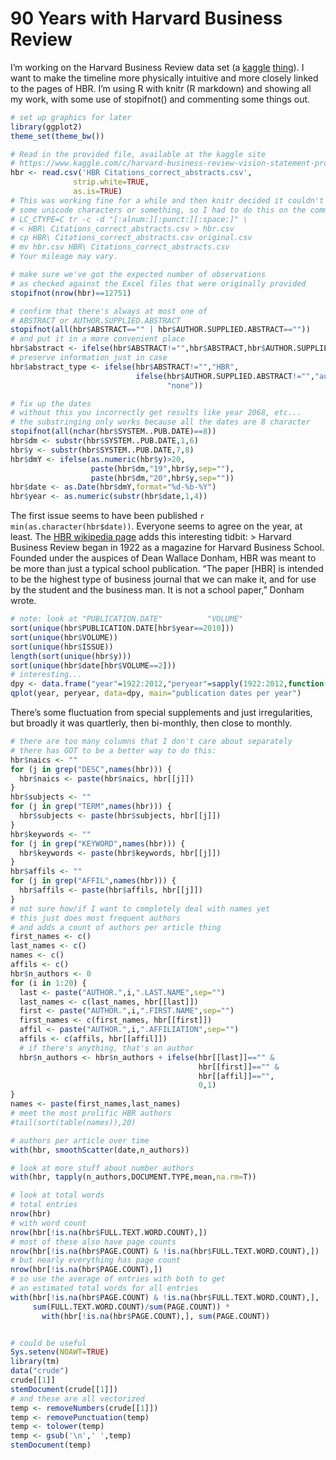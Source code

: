 # 90 Years with Harvard Business Review

I'm working on the Harvard Business Review data set (a [kaggle](http://www.kaggle.com/) [thing](https://www.kaggle.com/c/harvard-business-review-vision-statement-prospect/)). I want to make the timeline more physically intuitive and more closely linked to the pages of HBR. I'm using R with knitr (R markdown) and showing all my work, with some use of stopifnot() and commenting some things out.

```r
# set up graphics for later
library(ggplot2)
theme_set(theme_bw())

# Read in the provided file, available at the kaggle site
# https://www.kaggle.com/c/harvard-business-review-vision-statement-prospect/data
hbr <- read.csv('HBR Citations_correct_abstracts.csv',
              strip.white=TRUE,
              as.is=TRUE)
# This was working fine for a while and then knitr decided it couldn't handle
# some unicode characters or something, so I had to do this on the command line:
# LC_CTYPE=C tr -c -d "[:alnum:][:punct:][:space:]" \
# < HBR\ Citations_correct_abstracts.csv > hbr.csv
# cp HBR\ Citations_correct_abstracts.csv original.csv
# mv hbr.csv HBR\ Citations_correct_abstracts.csv
# Your mileage may vary.

# make sure we've got the expected number of observations
# as checked against the Excel files that were originally provided
stopifnot(nrow(hbr)==12751)

# confirm that there's always at most one of
# ABSTRACT or AUTHOR.SUPPLIED.ABSTRACT
stopifnot(all(hbr$ABSTRACT=="" | hbr$AUTHOR.SUPPLIED.ABSTRACT==""))
# and put it in a more convenient place
hbr$abstract <- ifelse(hbr$ABSTRACT!="",hbr$ABSTRACT,hbr$AUTHOR.SUPPLIED.ABSTRACT)
# preserve information just in case
hbr$abstract_type <- ifelse(hbr$ABSTRACT!="","HBR",
                            ifelse(hbr$AUTHOR.SUPPLIED.ABSTRACT!="","author",
                                   "none"))

# fix up the dates
# without this you incorrectly get results like year 2068, etc...
# the substringing only works because all the dates are 8 character
stopifnot(all(nchar(hbr$SYSTEM..PUB.DATE)==8))
hbr$dm <- substr(hbr$SYSTEM..PUB.DATE,1,6)
hbr$y <- substr(hbr$SYSTEM..PUB.DATE,7,8)
hbr$dmY <- ifelse(as.numeric(hbr$y)>20,
                  paste(hbr$dm,"19",hbr$y,sep=""),
                  paste(hbr$dm,"20",hbr$y,sep=""))
hbr$date <- as.Date(hbr$dmY,format="%d-%b-%Y")
hbr$year <- as.numeric(substr(hbr$date,1,4))
```

The first issue seems to have been published `r min(as.character(hbr$date))`. Everyone seems to agree on the year, at least. The [HBR wikipedia page](http://en.wikipedia.org/wiki/Harvard_Business_Review) adds this interesting tidbit:
> Harvard Business Review began in 1922 as a magazine for Harvard Business School. Founded under the auspices of Dean Wallace Donham, HBR was meant to be more than just a typical school publication. "The paper [HBR] is intended to be the highest type of business journal that we can make it, and for use by the student and the business man. It is not a school paper," Donham wrote.

```r

# note: look at "PUBLICATION.DATE"          "VOLUME"                    "ISSUE"
sort(unique(hbr$PUBLICATION.DATE[hbr$year==2010]))
sort(unique(hbr$VOLUME))
sort(unique(hbr$ISSUE))
length(sort(unique(hbr$y)))
sort(unique(hbr$date[hbr$VOLUME==2]))
# interesting...
dpy <- data.frame("year"=1922:2012,"peryear"=sapply(1922:2012,function(x){length(unique(hbr$date[hbr$year==x]))}))
qplot(year, peryear, data=dpy, main="publication dates per year")
```

There's some fluctuation from special supplements and just irregularities, but broadly it was quartlerly, then bi-monthly, then close to monthly.

```r

# there are too many columns that I don't care about separately
# there has GOT to be a better way to do this:
hbr$naics <- ""
for (j in grep("DESC",names(hbr))) {
  hbr$naics <- paste(hbr$naics, hbr[[j]])
}
hbr$subjects <- ""
for (j in grep("TERM",names(hbr))) {
  hbr$subjects <- paste(hbr$subjects, hbr[[j]])
}
hbr$keywords <- ""
for (j in grep("KEYWORD",names(hbr))) {
  hbr$keywords <- paste(hbr$keywords, hbr[[j]])
}
hbr$affils <- ""
for (j in grep("AFFIL",names(hbr))) {
  hbr$affils <- paste(hbr$affils, hbr[[j]])
}
# not sure how/if I want to completely deal with names yet
# this just does most frequent authors
# and adds a count of authors per article thing
first_names <- c()
last_names <- c()
names <- c()
affils <- c()
hbr$n_authors <- 0
for (i in 1:20) {
  last <- paste("AUTHOR.",i,".LAST.NAME",sep="")
  last_names <- c(last_names, hbr[[last]])
  first <- paste("AUTHOR.",i,".FIRST.NAME",sep="")
  first_names <- c(first_names, hbr[[first]])
  affil <- paste("AUTHOR.",i,".AFFILIATION",sep="")
  affils <- c(affils, hbr[[affil]]) 
  # if there's anything, that's an author
  hbr$n_authors <- hbr$n_authors + ifelse(hbr[[last]]=="" &
                                          hbr[[first]]=="" &
                                          hbr[[affil]]=="",
                                          0,1)
}
names <- paste(first_names,last_names)
# meet the most prolific HBR authors
#tail(sort(table(names)),20)

# authors per article over time
with(hbr, smoothScatter(date,n_authors))

# look at more stuff about number authors
with(hbr, tapply(n_authors,DOCUMENT.TYPE,mean,na.rm=T))

# look at total words
# total entries
nrow(hbr)
# with word count
nrow(hbr[!is.na(hbr$FULL.TEXT.WORD.COUNT),])
# most of these also have page counts
nrow(hbr[!is.na(hbr$PAGE.COUNT) & !is.na(hbr$FULL.TEXT.WORD.COUNT),])
# but nearly everything has page count
nrow(hbr[!is.na(hbr$PAGE.COUNT),])
# so use the average of entries with both to get
# an estimated total words for all entries
with(hbr[!is.na(hbr$PAGE.COUNT) & !is.na(hbr$FULL.TEXT.WORD.COUNT),], 
     sum(FULL.TEXT.WORD.COUNT)/sum(PAGE.COUNT)) * 
       with(hbr[!is.na(hbr$PAGE.COUNT),], sum(PAGE.COUNT))


# could be useful
Sys.setenv(NOAWT=TRUE)
library(tm)
data("crude")
crude[[1]]
stemDocument(crude[[1]])
# and these are all vectorized
temp <- removeNumbers(crude[[1]])
temp <- removePunctuation(temp)
temp <- tolower(temp)
temp <- gsub('\n',' ',temp)
stemDocument(temp)
```
